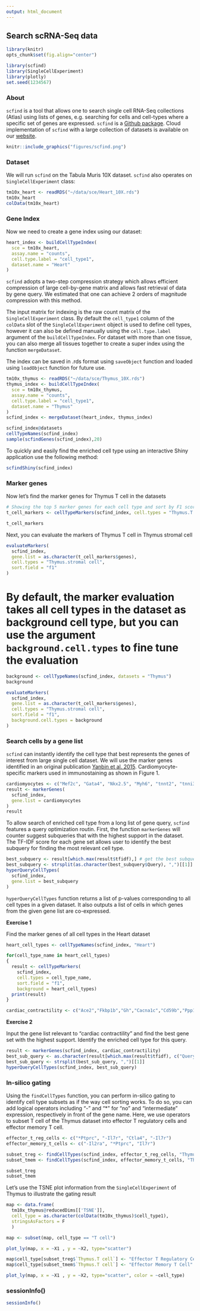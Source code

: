 ```yaml
---
output: html_document
---
```


## Search scRNA-Seq data

```r
library(knitr)
opts_chunk$set(fig.align="center")
```

```r
library(scfind)
library(SingleCellExperiment)
library(plotly)
set.seed(1234567)
```

### About 

`scfind` is a tool that allows one to search single cell RNA-Seq collections (Atlas) using lists of genes, e.g. searching for cells and cell-types where a specific set of genes are expressed. `scfind` is a [Github package](https://github.com/hemberg-lab/scfind). Cloud implementation of `scfind` with a large collection of datasets is available on our [website](https://scfind.sanger.ac.uk/).

```r
knitr::include_graphics("figures/scfind.png")
```

### Dataset

We will run `scfind` on the Tabula Muris 10X dataset. `scfind` also operates on `SingleCellExperiment` class:
```r
tm10x_heart <- readRDS("~/data/sce/Heart_10X.rds")
tm10x_heart
colData(tm10x_heart)
```

### Gene Index

Now we need to create a gene index using our dataset:
```r
heart_index <- buildCellTypeIndex(
  sce = tm10x_heart,
  assay.name = "counts",
  cell.type.label = "cell_type1",
  dataset.name = "Heart"
)
```

`scfind` adopts a two-step compression strategy which allows efficient compression of large cell-by-gene matrix and allows fast retrieval of data by gene query. We estimated that one can achieve 2 orders of magnitude compression with this method.

The input matrix for indexing is the raw count matrix of the `SingleCellExperiment` class. By default the `cell_type1` column of the `colData` slot of the `SingleCellExperiment` object is used to define cell types, however it can also be defined manually using the `cell.type.label` argument of the `buildCellTypeIndex`. For dataset with more than one tissue, you can also merge all tissues together to create a super index using the function `mergeDataset`.

The index can be saved in .rds format using `saveObject` function and loaded using `loadObject` function for future use.

```r
tm10x_thymus <- readRDS("~/data/sce/Thymus_10X.rds")
thymus_index <- buildCellTypeIndex(
  sce = tm10x_thymus, 
  assay.name = "counts", 
  cell.type.label = "cell_type1", 
  dataset.name = "Thymus"
)
scfind_index <- mergeDataset(heart_index, thymus_index)

scfind_index@datasets
cellTypeNames(scfind_index)
sample(scfindGenes(scfind_index),20)
```


To quickly and easily find the enriched cell type using an interactive Shiny application use the following method:
```r
scfindShiny(scfind_index)
```


### Marker genes

Now let's find the marker genes for Thymus T cell in the datasets
```r
# Showing the top 5 marker genes for each cell type and sort by F1 score.
t_cell_markers <- cellTypeMarkers(scfind_index, cell.types = "Thymus.T cell", top.k = 5, sort.field = "f1") 

t_cell_markers
```

Next, you can evaluate the markers of Thymus T cell in Thymus stromal cell
```r
evaluateMarkers(
  scfind_index, 
  gene.list = as.character(t_cell_markers$genes), 
  cell.types = "Thymus.stromal cell", 
  sort.field = "f1"
)
```

# By default, the marker evaluation takes all cell types in the dataset as background cell type, but you can use the argument `background.cell.types` to fine tune the evaluation
```r
background <- cellTypeNames(scfind_index, datasets = "Thymus")
background

evaluateMarkers(
  scfind_index, 
  gene.list = as.character(t_cell_markers$genes), 
  cell.types = "Thymus.stromal cell", 
  sort.field = "f1", 
  background.cell.types = background
)
```


### Search cells by a gene list

`scfind` can instantly identify the cell type that best represents the genes of interest from large single cell dataset. We will use the marker genes identified in an original publication [Yanbin et al. 2015](https://www.nature.com/articles/cr201599). Cardiomyocyte-specific markers used in immunostaining as shown in Figure 1. 
```r
cardiomyocytes <- c("Mef2c", "Gata4", "Nkx2.5", "Myh6", "tnnt2", "tnni3", "CDH2", "Cx43", "GJA1") 
result <- markerGenes(
  scfind_index, 
  gene.list = cardiomyocytes
)
result
```


To allow search of enriched cell type from a long list of gene query, `scfind` features a query optimization routin. First, the function `markerGenes` will counter suggest subqueries that with the highest support in the dataset. The TF-IDF score for each gene set allows user to identify the best subquery for finding the most relevant cell type. 

```r
best_subquery <- result[which.max(result$tfidf),] # get the best subquery by ranking TF-IDF score
best_subquery <- strsplit(as.character(best_subquery$Query), ",")[[1]] # obtain gene list
hyperQueryCellTypes(
  scfind_index,
  gene.list = best_subquery
)
```

`hyperQueryCellTypes` function returns a list of p-values corresponding to all cell types in a given dataset. It also outputs a list of cells in which genes from the given gene list are co-expressed. 


__Exercise 1__

Find the marker genes of all cell types in the Heart dataset

```r
heart_cell_types <- cellTypeNames(scfind_index, "Heart")

for(cell_type_name in heart_cell_types)
{
  result <- cellTypeMarkers(
    scfind_index, 
    cell.types = cell_type_name, 
    sort.field = "f1", 
    background = heart_cell_types) 
  print(result)
}
```

```r
cardiac_contractility <- c("Ace2","Fkbp1b","Gh","Cacna1c","Cd59b","Ppp1r1a","Tnnt2","Nos1","Agtr1a","Camk2g","Grk2","Ins2","Dnah8","Igf1","Nos3","Nppa","Nppb","Il6","Myh6","Ren2","Tnni3","Apln","Kcnmb1","Pik3cg","Prkca","Aplnr","Slc8a1","Ace","Akt1","Edn1","Kcnmb2","Nos2","Tnf","Myh14","Adrb2","Agt","Adrb1","Atp2a2","Ryr2","Pln")
```

__Exercise 2__

Input the gene list relevant to "cardiac contractility" and find the best gene set with the highest support. Identify the enriched cell type for this query. 

```r
result <- markerGenes(scfind_index, cardiac_contractility)
best_sub_query <- as.character(result[which.max(result$tfidf), c("Query")])
best_sub_query <- strsplit(best_sub_query, ",")[[1]]
hyperQueryCellTypes(scfind_index, best_sub_query)
```

### In-silico gating

Using the `findCellTypes` function, you can perform in-silico gating to identify cell type subsets as if the way cell sorting works.
To do so, you can add logical operators including "-" and "*" for "no" and "intermediate" expression, respectively in front of the gene name. Here, we use operators to subset T cell of the Thymus dataset into effector T regulatory cells and effector memory T cell.

```r
effector_t_reg_cells <- c("*Ptprc", "-Il7r", "Ctla4", "-Il7r")
effector_memory_t_cells <- c("-Il2ra", "*Ptprc", "Il7r")

subset_treg <- findCellTypes(scfind_index, effector_t_reg_cells, "Thymus") 
subset_tmem <- findCellTypes(scfind_index, effector_memory_t_cells, "Thymus")

subset_treg
subset_tmem
```
Let's use the TSNE plot information from the `SingleCellExperiment` of Thymus to illustrate the gating result
```r
map <- data.frame(
  tm10x_thymus@reducedDims[['TSNE']], 
  cell_type = as.character(colData(tm10x_thymus)$cell_type1), 
  stringsAsFactors = F
  )

map <- subset(map, cell_type == "T cell") 

plot_ly(map, x = ~X1 , y = ~X2, type="scatter")

map$cell_type[subset_treg$`Thymus.T cell`] <- "Effector T Regulatory Cell"
map$cell_type[subset_tmem$`Thymus.T cell`] <- "Effector Memory T Cell"

plot_ly(map, x = ~X1 , y = ~X2, type="scatter", color = ~cell_type)
```


### sessionInfo()

```r
sessionInfo()
```
